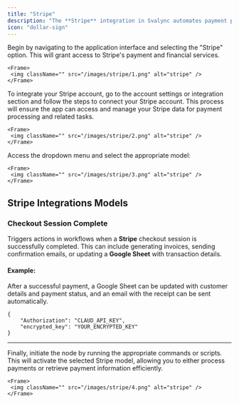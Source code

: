 ```yaml
---
title: "Stripe"
description: "The **Stripe** integration in Svalync automates payment processes by seamlessly connecting workflows to the Stripe payment gateway. This allows users to automatically generate and manage invoices as part of their payment workflows, simplifying billing tasks and ensuring that customers receive timely invoices without manual effort. This integration streamlines the financial aspects of operations, making it easier to track and process payments efficiently."
icon: "dollar-sign"
---
```


<Steps>
<Step title="Select Stripe in App">
     Begin by navigating to the application interface and selecting the "Stripe" option. This will grant access to Stripe's payment and financial services.

    <Frame>
     <img className="" src="/images/stripe/1.png" alt="stripe" />
    </Frame>

  </Step>
<Step title="Integrate Account">
     To integrate your Stripe account, go to the account settings or integration section and follow the steps to connect your Stripe account. This process will ensure the app can access and manage your Stripe data for payment processing and related tasks.

    <Frame>
     <img className="" src="/images/stripe/2.png" alt="stripe" />
    </Frame>

  </Step>
<Step title="Choose Model">
Access the dropdown menu and select the appropriate model:

    <Frame>
     <img className="" src="/images/stripe/3.png" alt="stripe" />
    </Frame>

## Stripe Integrations Models

### Checkout Session Complete

Triggers actions in workflows when a **Stripe** checkout session is successfully completed. This can include generating invoices, sending confirmation emails, or updating a **Google Sheet** with transaction details.

#### Example:

After a successful payment, a Google Sheet can be updated with customer details and payment status, and an email with the receipt can be sent automatically.

```
{
    "Authorization": "CLAUD_API_KEY",
    "encrypted_key": "YOUR_ENCRYPTED_KEY"
}
```

---

  </Step>
  <Step title="Run the Node">
 Finally, initiate the node by running the appropriate commands or scripts. This will activate the selected Stripe model, allowing you to either process payments or retrieve payment information efficiently.

    <Frame>
     <img className="" src="/images/stripe/4.png" alt="stripe" />
    </Frame>

  </Step>
</Steps>
